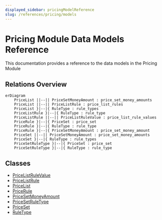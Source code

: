 ```yaml
---
displayed_sidebar: pricingModelReference
slug: /references/pricing/models
---
```



# Pricing Module Data Models Reference

This documentation provides a reference to the data models in the Pricing Module

## Relations Overview

```mermaid
erDiagram
	PriceList ||--|| PriceSetMoneyAmount : price_set_money_amounts
	PriceList ||--|| PriceListRule : price_list_rules
	PriceList }|--|{ RuleType : rule_types
	PriceListRule }|--|{ RuleType : rule_type
	PriceListRule ||--|| PriceListRuleValue : price_list_rule_values
	PriceRule }|--|{ PriceSet : price_set
	PriceRule }|--|{ RuleType : rule_type
	PriceRule }|--|{ PriceSetMoneyAmount : price_set_money_amount
	PriceSet ||--|| PriceSetMoneyAmount : price_set_money_amounts
	PriceSet }|--|{ RuleType : rule_types
	PriceSetRuleType }|--|{ PriceSet : price_set
	PriceSetRuleType }|--|{ RuleType : rule_type

```

## Classes

- [PriceListRuleValue](../pricing_models/classes/pricing_models.PriceListRuleValue.mdx)
- [PriceListRule](../pricing_models/classes/pricing_models.PriceListRule.mdx)
- [PriceList](../pricing_models/classes/pricing_models.PriceList.mdx)
- [PriceRule](../pricing_models/classes/pricing_models.PriceRule.mdx)
- [PriceSetMoneyAmount](../pricing_models/classes/pricing_models.PriceSetMoneyAmount.mdx)
- [PriceSetRuleType](../pricing_models/classes/pricing_models.PriceSetRuleType.mdx)
- [PriceSet](../pricing_models/classes/pricing_models.PriceSet.mdx)
- [RuleType](../pricing_models/classes/pricing_models.RuleType.mdx)
